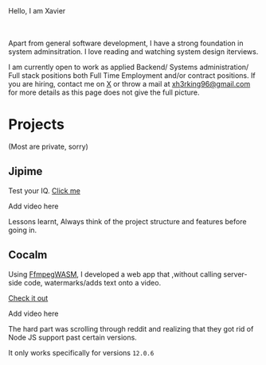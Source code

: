 
<Navbar />

<br /><br />
Hello, I am Xavier

<br /><br />
Apart from general software development, I have a strong foundation in system adminsitration. I love reading and watching system design iterviews.


I am currently open to work as applied Backend/ Systems administration/ Full stack positions both Full Time Employment and/or contract positions. If you are hiring, contact me on [X](https://x.com/jaarabytes) or throw a mail at [xh3rking96@gmail.com](mailto:xh3rking96@gmail.com) for more details as this page does not give the full picture.

# Projects

(Most are private, sorry)

## Jipime

Test your IQ. [Click me](https://jipime.vercel.app)


Add video here


Lessons learnt, Always think of the project structure and features before going in.


## Cocalm

Using [FfmpegWASM](https://ffmpegwasm.netlify.app), I developed a web app that ,without calling server-side code, watermarks/adds text onto a video.

[Check it out](https://cocalm.vercel.app)

Add video here


The hard part was scrolling through reddit and realizing that they got rid of Node JS support past certain versions.

It only works specifically for versions `12.0.6`
